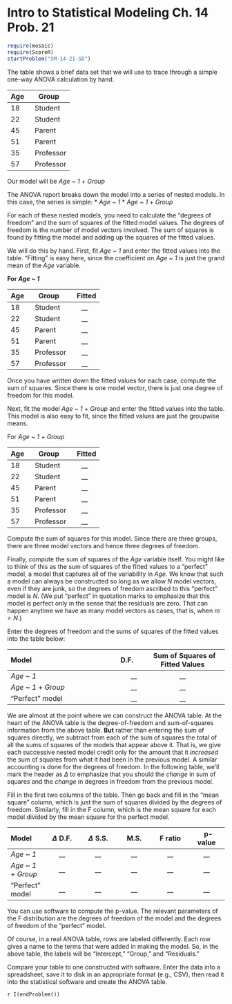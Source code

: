 Intro to Statistical Modeling Ch. 14 Prob. 21
========================================================
```r
require(mosaic)
require(ScoreR)
startProblem("SM-14-21-SD")
```
The table shows a brief data set that we will use to trace through a simple one-way ANOVA calculation by hand.

Age &nbsp; | &nbsp; Group
|:---|:---|
18 | Student
22 | Student
45 | Parent
51 | Parent
35 | Professor
57 | Professor

Our model will be *Age* ~ *1* + *Group*

The ANOVA report breaks down the model into a series of nested models.
In this case, the series is simple:
* *Age* ~ *1*
* *Age* ~ *1* + *Group*


For each of these nested models, you need to calculate the "degrees of
freedom" and the sum of squares of the fitted model values. The degrees of freedom is the number of model vectors involved.  The sum of squares is found by fitting the model and adding up the squares of the fitted values.

We will do this by hand.  First, fit *Age* ~ *1* and enter the fitted values into the table.  "Fitting" is easy here, since the coefficient on *Age* ~ *1* is just the grand mean of the *Age* variable.

**For *Age* ~ *1***

Age &nbsp; | &nbsp; Group &nbsp; | &nbsp; Fitted
|:---|:---|:---:|
18 | Student | __ | 
22 | Student | __ | 
45 | Parent | __ |
51 | Parent | __ |
35 | Professor | __ | 
57 | Professor | __ |


Once you have written down the fitted values for each case, compute the sum of squares.  Since there is one model vector, there is just one degree of freedom for this model.

Next, fit the model *Age* ~ *1* + *Group* and enter the fitted values into the table.  This model is also easy to fit, since the fitted values are just the groupwise means.

For *Age* ~ *1* + *Group*

Age &nbsp; | &nbsp; Group &nbsp; | &nbsp; Fitted
|:---|:---|:---:|
18 | Student | __ |
22 | Student | __ |
45 | Parent | __ |
51 | Parent | __ |
35 | Professor | __ |
57 | Professor | __ |

Compute the sum of squares for this model.  Since there are three groups, there are three model vectors and hence three degrees of freedom.

Finally, compute the sum of squares of the *Age* variable itself.  You might like to think of this as the sum of squares of the fitted values to a "perfect" model, a model that captures all of the variability in *Age*.  We know that such a model can always be constructed so long as we allow $N$ model vectors, even if they are junk, so the degrees of freedom ascribed to this "perfect" model is $N$.  (We put "perfect" in quotation marks to emphasize that this model is perfect only in the sense that the residuals are zero.  That can happen anytime we have as many model vectors as cases, that is, when $m=N$.)

Enter the degrees of freedom and the sums of squares of the fitted values into the table below:

Model &nbsp; | &nbsp; D.F. &nbsp; | &nbsp; Sum of Squares of Fitted Values
|:---|---:|:---:|
*Age* ~ *1* | __ | __ |
*Age* ~ *1* + *Group* | __ | __ |
"Perfect" model | __ | __ |


We are almost at the point where we can construct the ANOVA table.  At the heart of the ANOVA table is the degree-of-freedom and sum-of-squares information from the above table. **But** rather than entering the sum of squares directly, we subtract from each of the sum of squares the total of all the sums of squares of the models that appear above it.  That is, we give each successive nested model credit only for the amount that it *increased* the sum of squares from what it had been in the previous model.  A similar accounting is done for the degrees of freedom.  In the following table, we'll mark the header as $\Delta$ to emphasize that you should the *change* in sum of squares and the *change* in degrees in freedom from the previous model.

Fill in the first two columns of the table.  Then go back and fill in the "mean square" column, which is just the sum of squares divided by the degrees of freedom.  Similarly, fill in the F column, which is the mean square for each model divided by the mean square for the perfect model.


Model &nbsp; | &nbsp; $\Delta$ D.F. &nbsp; | &nbsp; $\Delta$ S.S. &nbsp; | &nbsp; M.S. &nbsp; | &nbsp; F ratio &nbsp; | &nbsp; p-value
|:---|:---:|:---:|:---:|:---:|:---:|
*Age* ~ *1* | __ | __ | __ | __ | __ |
*Age* ~ *1* + *Group* | __ | __ | __ | __ | __ |
"Perfect" model | __ | __ | __ | __ | __ |


You can use software to compute the p-value.  The relevant parameters of the F distribution are the degrees of freedom of the model and the degrees of freedom of the "perfect" model.

Of course, in a real ANOVA table, rows are labeled differently.  Each row gives a name to the terms that were added in making the model. So, in the above table, the labels will be "Intercept," "Group," and "Residuals."

Compare your table to one constructed with software.  Enter the data into a spreadsheet, save it to disk in an appropriate format (e.g., CSV), then read it into the statistical software and create the ANOVA table.

`r I(endProblem())`